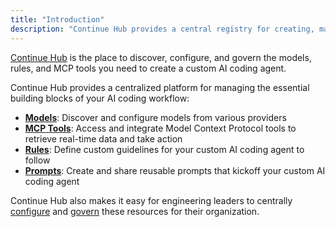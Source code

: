 ```yaml
---
title: "Introduction"
description: "Continue Hub provides a central registry for creating, managing, and sharing AI coding assistants and their reusable building blocks with organization-level governance and configuration"
---
```


[Continue Hub](https://hub.continue.dev) is the place to discover, configure, and govern the models, rules, and MCP tools you need to create a custom AI coding agent.

Continue Hub provides a centralized platform for managing the essential building blocks of your AI coding workflow:

- **[Models](/hub/blocks/block-types#models)**: Discover and configure models from various providers
- **[MCP Tools](/hub/blocks/block-types#mcp-servers)**: Access and integrate Model Context Protocol tools to retrieve real-time data and take action
- **[Rules](/hub/blocks/block-types#rules)**: Define custom guidelines for your custom AI coding agent to follow
- **[Prompts](/hub/blocks/block-types#prompts)**: Create and share reusable prompts that kickoff your custom AI coding agent

Continue Hub also makes it easy for engineering leaders to centrally [configure](/hub/secrets/secret-types) and [govern](/hub/governance/org-permissions) these resources for their organization.